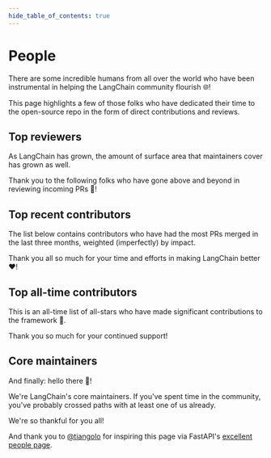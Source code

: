 ```yaml
---
hide_table_of_contents: true
---
```



# People

There are some incredible humans from all over the world who have been instrumental in helping the LangChain community flourish 🌐!

This page highlights a few of those folks who have dedicated their time to the open-source repo in the form of direct contributions and reviews.

## Top reviewers

As LangChain has grown, the amount of surface area that maintainers cover has grown as well.

Thank you to the following folks who have gone above and beyond in reviewing incoming PRs 🙏!

<People type="top_reviewers" count="20"></People>

## Top recent contributors

The list below contains contributors who have had the most PRs merged in the last three months, weighted (imperfectly) by impact.

Thank you all so much for your time and efforts in making LangChain better ❤️!

<People type="top_recent_contributors"></People>

## Top all-time contributors

This is an all-time list of all-stars who have made significant contributions to the framework 🌟.

Thank you so much for your continued support!

<People type="top_contributors"></People>

## Core maintainers

And finally: hello there 👋!

We're LangChain's core maintainers. If you've spent time in the community, you've probably crossed paths
with at least one of us already. 

<People type="maintainers"></People>

We're so thankful for you all!

And thank you to [@tiangolo](https://github.com/tiangolo) for inspiring this page via FastAPI's [excellent people page](https://fastapi.tiangolo.com/fastapi-people).

